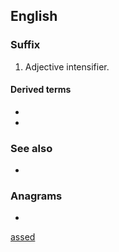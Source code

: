 {{also|arsed}}
==English==

===Suffix===
{{head|en|suffix}}

# {{lb|en|slang}} Adjective intensifier.

====Derived terms====
* {{l|en|fat-assed}}
* {{l|en|half-assed}}

===See also===
* {{l|en|-ass}}

===Anagrams===
* {{anagrams|en|Desas|deass|sades}}

[[Category:English suffixes|assed]]